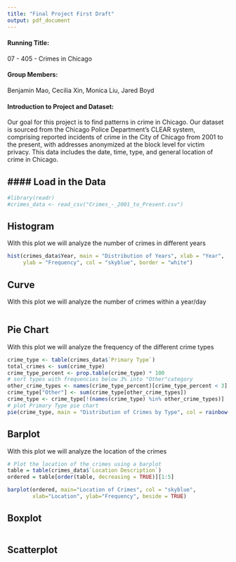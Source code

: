 ```yaml
---
title: "Final Project First Draft"
output: pdf_document
---
```

\maketitle

#### Running Title:
07 - 405 - Crimes in Chicago

#### Group Members:
Benjamin Mao, Cecilia Xin, Monica Liu, Jared Boyd

#### Introduction to Project and Dataset:
Our goal for this project is to find patterns in crime in Chicago. Our dataset
is sourced from the Chicago Police Department's CLEAR system, comprising 
reported incidents of crime in the City of Chicago from 2001 to the present, 
with addresses anonymized at the block level for victim privacy. This data
includes the date, time, type, and general location of crime in Chicago.

#### Load in the Data
---

```r
#library(readr)
#crimes_data <- read_csv("Crimes_-_2001_to_Present.csv")
```

## Histogram
With this plot we will analyze the number of crimes in different years

```r
hist(crimes_data$Year, main = "Distribution of Years", xlab = "Year", 
     ylab = "Frequency", col = "skyblue", border = "white")
```

## Curve
With this plot we will analyze the number of crimes within a year/day

```r

```

## Pie Chart
With this plot we will analyze the frequency of the different crime types

```r
crime_type <- table(crimes_data$`Primary Type`)
total_crimes <- sum(crime_type)
crime_type_percent <- prop.table(crime_type) * 100
# sort types with frequencies below 3% into "Other"category 
other_crime_types <- names(crime_type_percent)[crime_type_percent < 3]
crime_type["Other"] <- sum(crime_type[other_crime_types])
crime_type <- crime_type[!(names(crime_type) %in% other_crime_types)]
# plot Primary Type pie chart
pie(crime_type, main = "Distribution of Crimes by Type", col = rainbow(length(crime_type)))
```

## Barplot
With this plot we will analyze the location of the crimes

```r
# Plot the location of the crimes using a barplot
table = table(crimes_data$`Location Description`)
ordered = table[order(table, decreasing = TRUE)][1:5]

barplot(ordered, main="Location of Crimes", col = "skyblue", 
        xlab="Location", ylab="Frequency", beside = TRUE)

```

## Boxplot

```r

```

## Scatterplot

```r

```
